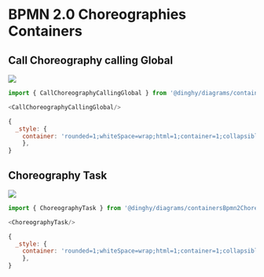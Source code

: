 
# BPMN 2.0 Choreographies Containers


## Call Choreography calling Global

<Tabs>
  <TabItem value="Preview">

![](./call-choreography-calling-global.png#drawio)

  </TabItem>
  <TabItem value="Usage">
    
```js
import { CallChoreographyCallingGlobal } from '@dinghy/diagrams/containersBpmn2Choreographies'

<CallChoreographyCallingGlobal/>
```

  </TabItem>
  <TabItem value="Definition">
    
```js
{
  _style: {
    container: 'rounded=1;whiteSpace=wrap;html=1;container=1;collapsible=0;absoluteArcSize=1;arcSize=20;childLayout=stackLayout;horizontal=1;horizontalStack=0;resizeParent=1;resizeParentMax=0;resizeLast=0;strokeWidth=8;',
    },
}
```

  </TabItem>
</Tabs>


## Choreography Task

<Tabs>
  <TabItem value="Preview">

![](./choreography-task.png#drawio)

  </TabItem>
  <TabItem value="Usage">
    
```js
import { ChoreographyTask } from '@dinghy/diagrams/containersBpmn2Choreographies'

<ChoreographyTask/>
```

  </TabItem>
  <TabItem value="Definition">
    
```js
{
  _style: {
    container: 'rounded=1;whiteSpace=wrap;html=1;container=1;collapsible=0;absoluteArcSize=1;arcSize=20;childLayout=stackLayout;horizontal=1;horizontalStack=0;resizeParent=1;resizeParentMax=0;resizeLast=0;',
    },
}
```

  </TabItem>
</Tabs>


